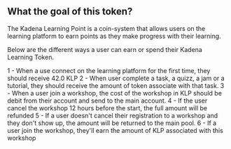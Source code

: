## What the goal of this token?

The Kadena Learning Point is a coin-system that allows users on the learning platform to earn points 
as they make progress with their learning. 

Below are the different ways a user can earn or spend their Kadena Learning Token. 

1 - When a use connect on the learning platform for the first time, they should receive 42.0 KLP
2 - When user complete a task, a quizz, a jam or a tutorial, they should receive the amount of token associate with that task.
3 - When a user join a workshop, the cost of the workshop in KLP should be debit from their account and send to the main account.
4 - If the user cancel the workshop 12 hours before the start, the full amount will be refunded
5 - If a user doesn't cancel their registration to a workshop and they don't show up, the amount will be returned to the main pool.
6 - If a user join the workshop, they'll earn the amount of KLP associated with this workshop


